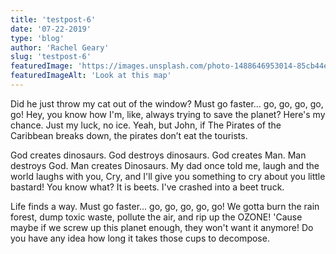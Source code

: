 ```yaml
---
title: 'testpost-6'
date: '07-22-2019'
type: 'blog'
author: 'Rachel Geary'
slug: 'testpost-6'
featuredImage: 'https://images.unsplash.com/photo-1488646953014-85cb44e25828?ixlib=rb-1.2.1&ixid=eyJhcHBfaWQiOjEyMDd9&auto=format&fit=crop&w=2133&q=80'
featuredImageAlt: 'Look at this map'
---
```



Did he just throw my cat out of the window? Must go faster... go, go, go, go, go! Hey, you know how I'm, like, always trying to save the planet? Here's my chance. Just my luck, no ice. Yeah, but John, if The Pirates of the Caribbean breaks down, the pirates don’t eat the tourists.

God creates dinosaurs. God destroys dinosaurs. God creates Man. Man destroys God. Man creates Dinosaurs. My dad once told me, laugh and the world laughs with you, Cry, and I'll give you something to cry about you little bastard! You know what? It is beets. I've crashed into a beet truck.

Life finds a way. Must go faster... go, go, go, go, go! We gotta burn the rain forest, dump toxic waste, pollute the air, and rip up the OZONE! 'Cause maybe if we screw up this planet enough, they won't want it anymore! Do you have any idea how long it takes those cups to decompose.
